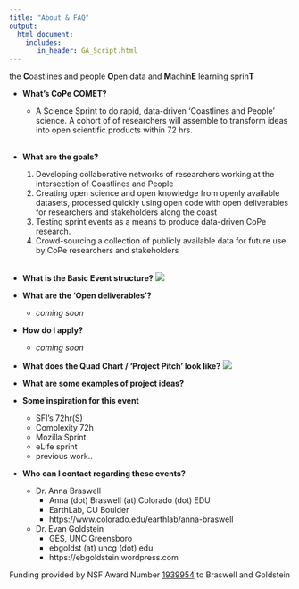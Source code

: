 ```yaml
---
title: "About & FAQ"
output: 
  html_document:
    includes:
       in_header: GA_Script.html
---
```


the **C**oastlines and people **O**pen data and **M**achin**E** learning sprin**T** 

* **What's CoPe COMET?**
  + A Science Sprint to do rapid, data-driven 'Coastlines and People' science. A cohort of of researchers will assemble to transform  ideas into open scientific products within 72 hrs.   
<br>

* **What are the goals?**
  1. Developing collaborative networks of researchers working at the intersection of Coastlines and People
  2. Creating open science and open knowledge from openly available datasets, processed quickly using open code with open deliverables for researchers and stakeholders along the coast
  3. Testing sprint events as a means to produce data-driven CoPe research. 
  4. Crowd-sourcing a collection of publicly available data for future use by CoPe researchers and stakeholders  
<br>

* **What is the Basic Event structure?**
  ![](Events.jpg)
<br>

* **What are the 'Open deliverables'?**
  + _coming soon_

* **How do I apply?**
  + _coming soon_

* **What does the Quad Chart / 'Project Pitch' look like?**
  ![](exQuad.jpg)


* **What are some examples of project ideas?**

  

* **Some inspiration for this event**
  + SFI's 72hr(S)
  + Complexity 72h 
  + Mozilla Sprint
  + eLife sprint
  + previous work..

* **Who can I contact regarding these events?**
  + Dr. Anna Braswell 
    + Anna (dot) Braswell (at) Colorado (dot) EDU
    + EarthLab, CU Boulder
    + https://www.colorado.edu/earthlab/anna-braswell
  + Dr. Evan Goldstein
    + GES, UNC Greensboro
    + ebgoldst (at) uncg (dot) edu
    + https://ebgoldstein.wordpress.com
    
    
Funding provided by NSF Award Number [1939954 ](https://www.nsf.gov/awardsearch/showAward?AWD_ID=1939954) to Braswell and Goldstein
